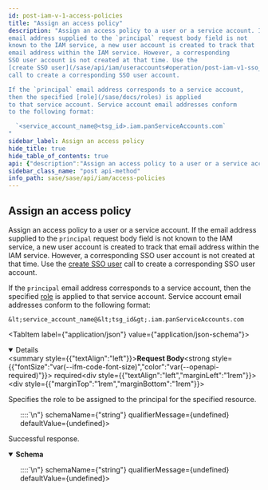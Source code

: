 ```yaml
---
id: post-iam-v-1-access-policies
title: "Assign an access policy"
description: "Assign an access policy to a user or a service account. If the
email address supplied to the `principal` request body field is not
known to the IAM service, a new user account is created to track that
email address within the IAM service. However, a corresponding
SSO user account is not created at that time. Use the 
[create SSO user](/sase/api/iam/useraccounts#operation/post-iam-v1-sso_users) 
call to create a corresponding SSO user account.

If the `principal` email address corresponds to a service account, 
then the specified [role](/sase/docs/roles) is applied
to that service account. Service account email addresses conform 
to the following format:

  `<service_account_name@<tsg_id>.iam.panServiceAccounts.com`
"
sidebar_label: Assign an access policy
hide_title: true
hide_table_of_contents: true
api: {"description":"Assign an access policy to a user or a service account. If the\nemail address supplied to the `principal` request body field is not\nknown to the IAM service, a new user account is created to track that\nemail address within the IAM service. However, a corresponding\nSSO user account is not created at that time. Use the \n[create SSO user](/sase/api/iam/useraccounts#operation/post-iam-v1-sso_users) \ncall to create a corresponding SSO user account.\n\nIf the `principal` email address corresponds to a service account, \nthen the specified [role](/sase/docs/roles) is applied\nto that service account. Service account email addresses conform \nto the following format:\n\n  `<service_account_name@<tsg_id>.iam.panServiceAccounts.com`\n","operationId":"post-iam-v1-access_policies","parameters":[],"requestBody":{"content":{"application/json":{"schema":{"properties":{"principal":{"description":"The email address for the user or \n[service account](/sase/docs/service-accounts) to which you are assigning\nthis access policy. \n","example":"user@paloaltonetworks.com","type":"string"},"resource":{"description":"The PAN Resource Name that identifies the TSG for which you are assigning\nthis access policy. It follows this format:\n\n  `prn:<TSG_ID>::::`\n","example":"prn:123::::","type":"string"},"role":{"description":"The [role](/sase/docs/all-roles) that you are using for this access policy.\n","example":"superuser","type":"string"}},"required":["role","principal","resource"],"title":"Root Type for access_policy","type":"object"}}},"description":"Specifies the role to be assigned to the principal for the specified\nresource.\n","required":true},"responses":{"201":{"content":{"application/json":{"schema":{"properties":{"id":{"description":"Access policy's unique identifier.\n","example":"9d5104a0-1b0e-4f1d-be40-87f7810327e9","type":"string"},"principal":{"description":"Email address of the user or service account which is receiving this role. \n","example":"user@paloaltonetworks.com","type":"string"},"resource":{"description":"Resource to which the principal is gaining access. This is a string in the format:\n\n  `prn:<TSG_ID>::::`\n","example":"prn:123::::","type":"string"},"role":{"description":"[Role](/sase/docs/all-roles) to assign to the principal.\n","example":"superuser","type":"string"}},"title":"Root Type for access_policy","type":"object"}}},"description":"Successful response."}},"security":[{"Bearer":[]}],"tags":["AccessPolicies"],"method":"post","path":"/iam/v1/access_policies","servers":[{"url":"https://api.sase.paloaltonetworks.com"}],"securitySchemes":{"Bearer":{"scheme":"bearer","type":"http"}},"jsonRequestBodyExample":{"principal":"user@paloaltonetworks.com","resource":"prn:123::::","role":"superuser"},"info":{"contact":{},"description":"Access policies describe what actions a user or service account can take. These are role-based,\nwhere each [role](/sase/api/iam/roles) is defined by a collection of one or more \n[permissions](/sase/api/iam/permissions).\n","title":"Access Policies","version":"1.0"},"postman":{"name":"Assign an access policy","description":{"content":"Assign an access policy to a user or a service account. If the\nemail address supplied to the `principal` request body field is not\nknown to the IAM service, a new user account is created to track that\nemail address within the IAM service. However, a corresponding\nSSO user account is not created at that time. Use the \n[create SSO user](/sase/api/iam/useraccounts#operation/post-iam-v1-sso_users) \ncall to create a corresponding SSO user account.\n\nIf the `principal` email address corresponds to a service account, \nthen the specified [role](/sase/docs/roles) is applied\nto that service account. Service account email addresses conform \nto the following format:\n\n  `<service_account_name@<tsg_id>.iam.panServiceAccounts.com`\n","type":"text/plain"},"url":{"path":["iam","v1","access_policies"],"host":["{{baseUrl}}"],"query":[],"variable":[]},"header":[{"key":"Content-Type","value":"application/json"},{"key":"Accept","value":"application/json"}],"method":"POST","body":{"mode":"raw","raw":"\"\"","options":{"raw":{"language":"json"}}},"auth":{"type":"bearer","bearer":[{"type":"any","value":"<Bearer Token>","key":"token"}]}}}
sidebar_class_name: "post api-method"
info_path: sase/sase/api/iam/access-policies
---
```



## Assign an access policy



Assign an access policy to a user or a service account. If the
email address supplied to the `principal` request body field is not
known to the IAM service, a new user account is created to track that
email address within the IAM service. However, a corresponding
SSO user account is not created at that time. Use the 
[create SSO user](/sase/api/iam/useraccounts#operation/post-iam-v1-sso_users) 
call to create a corresponding SSO user account.

If the `principal` email address corresponds to a service account, 
then the specified [role](/sase/docs/roles) is applied
to that service account. Service account email addresses conform 
to the following format:

  `&lt;service_account_name@&lt;tsg_id&gt;.iam.panServiceAccounts.com`


<MimeTabs><TabItem label={"application/json"} value={"application/json-schema"}><details style={{}} data-collapsed={false} open={true}><summary style={{"textAlign":"left"}}><strong>Request Body</strong><strong style={{"fontSize":"var(--ifm-code-font-size)","color":"var(--openapi-required)"}}> required</strong></summary><div style={{"textAlign":"left","marginLeft":"1rem"}}><div style={{"marginTop":"1rem","marginBottom":"1rem"}}>

Specifies the role to be assigned to the principal for the specified
resource.


</div></div><ul style={{"marginLeft":"1rem"}}><SchemaItem collapsible={false} name={"principal"} required={true} schemaDescription={"The email address for the user or \n[service account](/sase/docs/service-accounts) to which you are assigning\nthis access policy. \n"} schemaName={"string"} qualifierMessage={undefined} defaultValue={undefined}></SchemaItem><SchemaItem collapsible={false} name={"resource"} required={true} schemaDescription={"The PAN Resource Name that identifies the TSG for which you are assigning\nthis access policy. It follows this format:\n\n  `prn:<TSG_ID>::::`\n"} schemaName={"string"} qualifierMessage={undefined} defaultValue={undefined}></SchemaItem><SchemaItem collapsible={false} name={"role"} required={true} schemaDescription={"The [role](/sase/docs/all-roles) that you are using for this access policy.\n"} schemaName={"string"} qualifierMessage={undefined} defaultValue={undefined}></SchemaItem></ul></details></TabItem></MimeTabs><div><ApiTabs><TabItem label={"201"} value={"201"}><div>

Successful response.

</div><div><MimeTabs groupId={"mime-type"}><TabItem label={"application/json"} value={"application/json"}><SchemaTabs groupId={"schema-tabs"}><TabItem label={"Schema"} value={"Schema"}><details style={{}} data-collapsed={false} open={true}><summary style={{"textAlign":"left"}}><strong>Schema</strong></summary><div style={{"textAlign":"left","marginLeft":"1rem"}}></div><ul style={{"marginLeft":"1rem"}}><SchemaItem collapsible={false} name={"id"} required={false} schemaDescription={"Access policy's unique identifier.\n"} schemaName={"string"} qualifierMessage={undefined} defaultValue={undefined}></SchemaItem><SchemaItem collapsible={false} name={"principal"} required={false} schemaDescription={"Email address of the user or service account which is receiving this role. \n"} schemaName={"string"} qualifierMessage={undefined} defaultValue={undefined}></SchemaItem><SchemaItem collapsible={false} name={"resource"} required={false} schemaDescription={"Resource to which the principal is gaining access. This is a string in the format:\n\n  `prn:<TSG_ID>::::`\n"} schemaName={"string"} qualifierMessage={undefined} defaultValue={undefined}></SchemaItem><SchemaItem collapsible={false} name={"role"} required={false} schemaDescription={"[Role](/sase/docs/all-roles) to assign to the principal.\n"} schemaName={"string"} qualifierMessage={undefined} defaultValue={undefined}></SchemaItem></ul></details></TabItem><TabItem label={"Example (from schema)"} value={"Example (from schema)"}><ResponseSamples responseExample={"{\n  \"id\": \"string\",\n  \"principal\": \"string\",\n  \"resource\": \"string\",\n  \"role\": \"string\"\n}"} language={"json"}></ResponseSamples></TabItem></SchemaTabs></TabItem></MimeTabs></div></TabItem></ApiTabs></div>
      